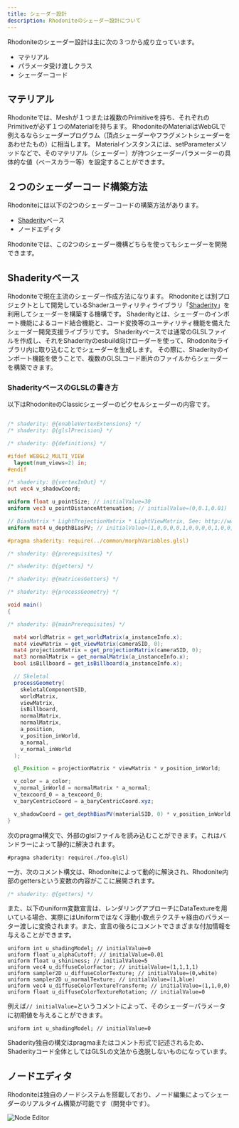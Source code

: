 ```yaml
---
title: シェーダー設計
description: Rhodoniteのシェーダー設計について
---
```



<DocLayout>

Rhodoniteのシェーダー設計は主に次の３つから成り立っています。

* マテリアル
* パラメータ受け渡しクラス
* シェーダーコード


## マテリアル

Rhodoniteでは、Meshが１つまたは複数のPrimitiveを持ち、それぞれのPrimitiveが必ず１つのMaterialを持ちます。
RhodoniteのMaterialはWebGLで例えるならシェーダープログラム（頂点シェーダーやフラグメントシェーダーをあわせたもの）に相当します。
Materialインスタンスには、setParameterメソッドなどで、そのマテリアル（シェーダー）が持つシェーダーパラメーターの具体的な値（ベースカラー等）を設定することができます。

## ２つのシェーダーコード構築方法

Rhodoniteには以下の2つのシェーダーコードの構築方法があります。

* [Shaderity](https://github.com/actnwit/shaderity)ベース
* ノードエディタ

Rhodoniteでは、この2つのシェーダー機構どちらを使ってもシェーダーを開発できます。

## Shaderityベース

Rhodoniteで現在主流のシェーダー作成方法になります。
Rhodoniteとは別プロジェクトとして開発しているShaderユーティリティライブラリ「[Shaderity](https://github.com/actnwit/shaderity)」を利用してシェーダーを構築する機構です。
Shaderityとは、シェーダーのインポート機能によるコード結合機能と、コード変換等のユーティリティ機能を備えたシェーダー開発支援ライブラリです。
Shaderityベースでは通常のGLSLファイルを作成し、それをShaderityのesbuild向けローダーを使って、Rhodoniteライブラリ内に取り込むことでシェーダーを生成します。
その際に、Shaderityのインポート機能を使うことで、複数のGLSLコード断片のファイルからシェーダーを構築できます。

### ShaderityベースのGLSLの書き方

以下はRhodoniteのClassicシェーダーのピクセルシェーダーの内容です。

```glsl

/* shaderity: @{enableVertexExtensions} */
/* shaderity: @{glslPrecision} */

/* shaderity: @{definitions} */

#ifdef WEBGL2_MULTI_VIEW
  layout(num_views=2) in;
#endif

/* shaderity: @{vertexInOut} */
out vec4 v_shadowCoord;

uniform float u_pointSize; // initialValue=30
uniform vec3 u_pointDistanceAttenuation; // initialValue=(0,0.1,0.01)

// BiasMatrix * LightProjectionMatrix * LightViewMatrix, See: http://www.opengl-tutorial.org/intermediate-tutorials/tutorial-16-shadow-mapping/#basic-shader
uniform mat4 u_depthBiasPV; // initialValue=(1,0,0,0,0,1,0,0,0,0,1,0,0,0,0,1)

#pragma shaderity: require(../common/morphVariables.glsl)

/* shaderity: @{prerequisites} */

/* shaderity: @{getters} */

/* shaderity: @{matricesGetters} */

/* shaderity: @{processGeometry} */

void main()
{

/* shaderity: @{mainPrerequisites} */

  mat4 worldMatrix = get_worldMatrix(a_instanceInfo.x);
  mat4 viewMatrix = get_viewMatrix(cameraSID, 0);
  mat4 projectionMatrix = get_projectionMatrix(cameraSID, 0);
  mat3 normalMatrix = get_normalMatrix(a_instanceInfo.x);
  bool isBillboard = get_isBillboard(a_instanceInfo.x);

  // Skeletal
  processGeometry(
    skeletalComponentSID,
    worldMatrix,
    viewMatrix,
    isBillboard,
    normalMatrix,
    normalMatrix,
    a_position,
    v_position_inWorld,
    a_normal,
    v_normal_inWorld
  );

  gl_Position = projectionMatrix * viewMatrix * v_position_inWorld;

  v_color = a_color;
  v_normal_inWorld = normalMatrix * a_normal;
  v_texcoord_0 = a_texcoord_0;
  v_baryCentricCoord = a_baryCentricCoord.xyz;

  v_shadowCoord = get_depthBiasPV(materialSID, 0) * v_position_inWorld;
}
```

次のpragma構文で、外部のglslファイルを読み込むことができます。これはバンドラーによって静的に解決されます。

```
#pragma shaderity: require(./foo.glsl)
```

一方、次のコメント構文は、Rhodoniteによって動的に解決され、Rhodonite内部のgettersという変数の内容がここに展開されます。

```glsl
/* shaderity: @{getters} */
```

また、以下のuniform変数宣言は、レンダリングアプローチにDataTextureを用いている場合、実際にはUniformではなく浮動小数点テクスチャ経由のパラメーター渡しに変換されます。また、宣言の後ろにコメントでさまざまな付加情報を与えることができます。

```
uniform int u_shadingModel; // initialValue=0
uniform float u_alphaCutoff; // initialValue=0.01
uniform float u_shininess; // initialValue=5
uniform vec4 u_diffuseColorFactor; // initialValue=(1,1,1,1)
uniform sampler2D u_diffuseColorTexture; // initialValue=(0,white)
uniform sampler2D u_normalTexture; // initialValue=(1,blue)
uniform vec4 u_diffuseColorTextureTransform; // initialValue=(1,1,0,0)
uniform float u_diffuseColorTextureRotation; // initialValue=0
```

例えば`// initialValue=`というコメントによって、そのシェーダーパラメータに初期値を与えることができます。

```
uniform int u_shadingModel; // initialValue=0
```

Shaderity独自の構文はpragmaまたはコメント形式で記述されるため、Shaderityコード全体としてはGLSLの文法から逸脱しないものになっています。

## ノードエディタ

Rhodoniteは独自のノードシステムを搭載しており、ノード編集によってシェーダーのリアルタイム構築が可能です（開発中です）。

![Node Editor](../../../../assets/screenshot_shader_node_editor.jpg)

</DocLayout>
